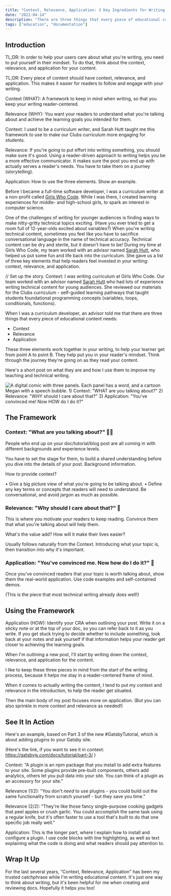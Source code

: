 ```yaml
---
title: "Context, Relevance, Application: 3 Key Ingredients for Writing Educational Content"
date: "2022-04-14"
description: "There are three things that every piece of educational content needs to include: Context, Relevance, and Application. This post explains each one and how I use them to improve my teaching and technical writing."
tags: ["education", "documentation"]
---
```


## Introduction

TL;DR: In order to help your users care about what you're writing, you need to put yourself in their mindset. To do that, think about the context, relevance, and application for your content.

TL;DR: Every piece of content should have context, relevance, and application. This makes it easier for readers to follow and engage with your writing.

Context (WHAT): A framework to keep in mind when writing, so that you keep your writing reader-centered.

Relevance (WHY): You want your readers to understand what you're talking about and achieve the learning goals you intended for them.


Context: I used to be a curriculum writer, and Sarah Hutt taught me this framework to use to make our Clubs curriculum more engaging for students.

Relevance: If you're going to put effort into writing something, you should make sure it's good. Using a reader-driven approach to writing helps you be a more effective communicator. It makes sure the post you end up with actually serves a reader's needs. You have to take them on a journey (storytelling).

Application: How to use the three elements. Show an example.

Before I became a full-time software developer, I was a curriculum writer at a non-profit called [Girls Who Code](https://girlswhocode.com). While I was there, I created learning experiences for middle- and high-school girls, to spark an interest in computer science.

One of the challenges of writing for younger audiences is finding ways to make nitty-gritty technical topics exciting. (Have you ever tried to get a room full of 12-year-olds excited about variables?) When you're writing technical content, sometimes you feel like you have to sacrifice conversational language in the name of technical accuracy. Technical content can be dry and sterile, but it doesn't have to be! During my time at Girls Who Code, my team worked with an advisor named [Sarah Hutt](https://www.cavepro.com/about), who helped us put some fun and life back into the curriculum. She gave us a list of three key elements that help readers feel invested in your writing: context, relevance, and application.

// Set up the story. Context: I was writing curriculum at Girls Who Code. Our team worked with an advisor named [Sarah Hutt](https://www.cavepro.com/about) who had lots of experience writing technical content for young audiences. She reviewed our materials for the Clubs curriculum - self-guided learning pathways that taught students foundational programming concepts (variables, loops, conditionals, functions). 

When I was a curriculum developer, an advisor told me that there are three things that every piece of educational content needs:

* Context
* Relevance
* Application

These three elements work together in your writing, to help your learner get from point A to point B. They help put you in your reader's mindset. Think through the journey they're going on as they read your content.

Here's a short post on what they are and how I use them to improve my teaching and technical writing.

![A digital comic with three panels. Each panel has a word, and a cartoon Megan with a speech bubble. 1) Context: "WHAT are you talking about?" 2) Relevance: "WHY should I care about that?" 3) Application: "You've convinced me! Now HOW do I do it?"](./context-relevance-application.png)

## The Framework
### Context: "What are you talking about?" 🤷‍♀️

People who end up on your doc/tutorial/blog post are all coming in with different backgrounds and experience levels.

You have to set the stage for them, to build a shared understanding before you dive into the details of your post. Background information.

How to provide context?

• Give a big picture view of what you're going to be talking about.
• Define any key terms or concepts that readers will need to understand. Be conversational, and avoid jargon as much as possible.

### Relevance: "Why should I care about that?" 🤔

This is where you motivate your readers to keep reading. Convince them that what you're talking about will help them.

What's the value add? How will it make their lives easier?

Usually follows naturally from the Context. Introducing what your topic is, then transition into why it's important.

### Application: "You've convinced me. Now how do I do it?" 💪

Once you've convinced readers that your topic is worth talking about, show them the real-world application. Use code examples and self-contained demos.

(This is the piece that most technical writing already does well!)

## Using the Framework

Application (HOW): Identify your CRA when outlining your post. Write it on a sticky note or at the top of your doc, so you can refer back to it as you write. If you get stuck trying to decide whether to include something, look back at your notes and ask yourself if that information helps your reader get closer to achieving the learning goals.

When I'm outlining a new post, I'll start by writing down the context, relevance, and application for the content.

I like to keep these three pieces in mind from the start of the writing process, because it helps me stay in a reader-centered frame of mind.

When it comes to actually writing the content, I tend to put my context and relevance in the introduction, to help the reader get situated.

Then the main body of my post focuses more on application. (But you can also sprinkle in more context and relevance as needed!)

## See It In Action

Here's an example, based on Part 3 of the new #GatsbyTutorial, which is about adding plugins to your Gatsby site.

(Here's the link, if you want to see it in context:
https://gatsbyjs.com/docs/tutorial/part-3/
)

Context: "A plugin is an npm package that you install to add extra features to your site. Some plugins provide pre-built components, others add analytics, others let you pull data into your site. You can think of a plugin as an accessory for your site."

Relevance (1/2): "You don't *need* to use plugins - you could build out the same functionality from scratch yourself - but they save you time."

Relevance (2/2): "They're like those fancy single-purpose cooking gadgets that peel apples or crush garlic. You could accomplish the same task using a regular knife, but it's often faster to use a tool that's built to do that one specific job really well."

Application: This is the longer part, where I explain how to install and configure a plugin. I use code blocks with line highlighting, as well as text explaining what the code is doing and what readers should pay attention to.

## Wrap It Up

For the last several years, "Context, Relevance, Application" has been my trusted catchphrase while I'm writing educational content. It's just one way to think about writing, but it's been helpful for me when creating and reviewing docs. Hopefully it helps you too! 